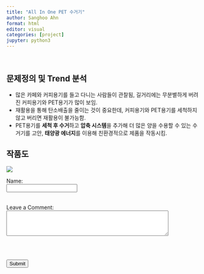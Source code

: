 ```yaml
---
title: "All In One PET 수거기"
author: Sanghoo Ahn
format: html
editor: visual
categories: [project]
jupyter: python3
---
```


<br>

## 문제정의 및 Trend 분석

-   많은 카페와 커피용기를 들고 다니는 사람들이 관찰됨, 길거리에는 무분별하게 버려진 커피용기와 PET용기가 많이 보임.\
-   재활용을 통해 탄소배출을 줄이는 것이 중요한데, 커피용기와 PET용기를 세척하지 않고 버리면 재활용이 불가능함.\
-   PET용기를 **세척 후 수거**하고 **압축 시스템**을 추가해 더 많은 양을 수용할 수 있는 수거기를 고안, **태양광 에너지**를 이용해 친환경적으로 제품을 작동시킴.

## 작품도

![](PET_project.png)

  
<form id="comment-form">
    <label for="name">Name:</label><br>
    <input type="text" id="name" name="name" required><br><br>
    
    <label for="comment">Leave a Comment:</label><br>
    <textarea id="comment" name="comment" rows="4" cols="50" required></textarea><br><br>
    
    <input type="submit" value="Submit">
</form>

<div id="comments-section">

</div>

<script>
    // Function to handle form submission
    document.getElementById('comment-form').addEventListener('submit', function(e) {
        e.preventDefault();
        
        var name = document.getElementById('name').value;
        var commentText = document.getElementById('comment').value;

        // Display the new comment
        var commentHTML = `
            <div class="comment">
                <p><strong>${name}</strong> says:</p>
                <p>${commentText}</p>
            </div>
        `;
        document.getElementById('comments-section').innerHTML += commentHTML;
        document.getElementById('name').value = ''; // Clear the name input
        document.getElementById('comment').value = ''; // Clear the textarea
    });
</script>